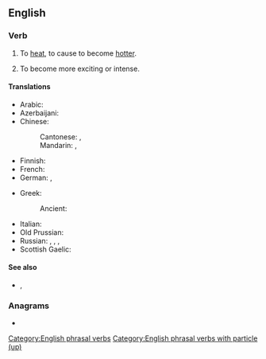 ==English==

===Verb===
{{en-verb|*|past2=het up|past2_qual=dialectal}}

# To [[heat]], to cause to become [[hotter]].
# {{lb|en|figurative|by extension|of a situation}} To become more exciting or intense.

====Translations====
{{trans-top|cause to become hotter}}
* Arabic: {{t|ar|سَخَّنَ}}
* Azerbaijani: {{t+|az|qızdırmaq}}
* Chinese:
*: Cantonese: {{t|yue|整熱}}, {{t|yue|整热|tr=zing2 jit6}}
*: Mandarin: {{t+|cmn|加熱}}, {{t+|cmn|加热|tr=jiārè}}
* Finnish: {{t+|fi|lämmittää}}
* French: {{t+|fr|chauffer}}
* German: {{t+|de|erhitzen}}, {{t+|de|aufheizen}}
{{trans-mid}}
* Greek:
*: Ancient: {{t|grc|θερμαίνω}}
* Italian: {{t+|it|scaldare}}
* Old Prussian: {{t|prg|āistwei}}
* Russian: {{t+|ru|разогрева́ть|impf}}, {{t+|ru|разогре́ть|pf}}, {{t+|ru|подогрева́ть|impf}}, {{t+|ru|подогре́ть|pf}}
* Scottish Gaelic: {{t|gd|teasaich}}
{{trans-bottom}}

====See also====
* {{l|en|hot up}}, {{l|en|hot}}

===Anagrams===
* {{anagrams|en|a=aehptu|Pahute}}

[[Category:English phrasal verbs]]
[[Category:English phrasal verbs with particle (up)]]